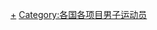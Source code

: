 {{Categories by country|nocat}}

[[Category:各國曲棍球運動員|+]]
[[Category:各国各项目男子运动员|Category:各国各项目男子运动员]]